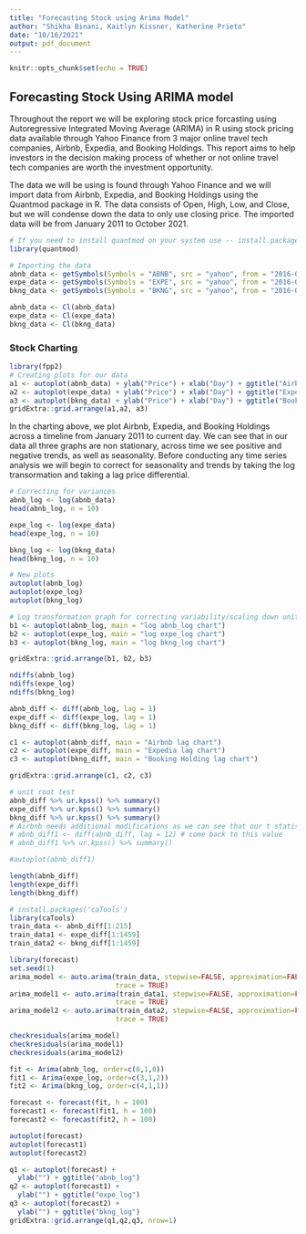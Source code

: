```yaml
---
title: "Forecasting Stock using Arima Model"
author: "Shikha Binani, Kaitlyn Kissner, Katherine Prieto"
date: "10/16/2021"
output: pdf_document
---
```


```r
knitr::opts_chunk$set(echo = TRUE)
```

## Forecasting Stock Using ARIMA model

Throughout the report we will be exploring stock price forcasting using Autoregressive Integrated Moving Average (ARIMA) in R using stock pricing data available through Yahoo Finance from 3 major online travel tech companies, Airbnb, Expedia, and Booking Holdings. This report aims to help investors in the decision making process of whether or not online travel tech companies are worth the investment opportunity. 

The data we will be using is found through Yahoo Finance and we will import data from Airbnb, Expedia, and Booking Holdings using the Quantmod package in R. The data consists of Open, High, Low, and Close, but we will condense down the data to only use closing price. The imported data will be from January 2011 to October 2021. 


```r
# If you need to install quantmod on your system use -- install.packages('quantmod')
library(quantmod)

# Importing the data
abnb_data <- getSymbols(Symbols = "ABNB", src = "yahoo", from = "2016-01-01", auto.assign = FALSE)
expe_data <- getSymbols(Symbols = "EXPE", src = "yahoo", from = "2016-01-01", auto.assign = FALSE)
bkng_data <- getSymbols(Symbols = "BKNG", src = "yahoo", from = "2016-01-01", auto.assign = FALSE)

abnb_data <- Cl(abnb_data)
expe_data <- Cl(expe_data)
bkng_data <- Cl(bkng_data)
```

### Stock Charting



```r
library(fpp2)
# Creating plots for our data
a1 <- autoplot(abnb_data) + ylab("Price") + xlab("Day") + ggtitle("Airbnb")
a2 <- autoplot(expe_data) + ylab("Price") + xlab("Day") + ggtitle("Expedia")
a3 <- autoplot(bkng_data) + ylab("Price") + xlab("Day") + ggtitle("Booking Holding")
gridExtra::grid.arrange(a1,a2, a3)
```
In the charting above, we plot Airbnb, Expedia, and Booking Holdings across a timeline from January 2011 to current day.  We can see that in our data all three graphs are non stationary, across time we see positive and negative trends, as well as seasonality. Before conducting any time series analysis we will begin to correct for seasonality and trends by taking the log transormation and taking a lag price differential. 
```r

# Correcting for variances
abnb_log <- log(abnb_data)
head(abnb_log, n = 10)

expe_log <- log(expe_data)
head(expe_log, n = 10)

bkng_log <- log(bkng_data)
head(bkng_log, n = 10)

# New plots
autoplot(abnb_log)
autoplot(expe_log)
autoplot(bkng_log)
```
```r
# Log transformation graph for correcting variability/scaling down unit to growth rates
b1 <- autoplot(abnb_log, main = "log abnb_log chart")
b2 <- autoplot(expe_log, main = "log expe_log chart")
b3 <- autoplot(bkng_log, main = "log bkng_log chart")

gridExtra::grid.arrange(b1, b2, b3)
```

```r
ndiffs(abnb_log)
ndiffs(expe_log)
ndiffs(bkng_log)
```
```r
abnb_diff <- diff(abnb_log, lag = 1)
expe_diff <- diff(expe_log, lag = 1)
bkng_diff <- diff(bkng_log, lag = 1)

c1 <- autoplot(abnb_diff, main = "Airbnb lag chart")
c2 <- autoplot(expe_diff, main = "Expedia lag chart")
c3 <- autoplot(bkng_diff, main = "Booking Holding lag chart")

gridExtra::grid.arrange(c1, c2, c3)

```

```r
# unit root test
abnb_diff %>% ur.kpss() %>% summary()
expe_diff %>% ur.kpss() %>% summary()
bkng_diff %>% ur.kpss() %>% summary()
# Airbnb needs additional modifications as we can see that our t statistic ~0.10; We will take an additional lag to correct for 
# abnb_diff1 <- diff(abnb_diff, lag = 12) # come back to this value
# abnb_diff1 %>% ur.kpss() %>% summary()

#autoplot(abnb_diff1)

```

```r
length(abnb_diff)
length(expe_diff)
length(bkng_diff)
```
```r
# install.packages('caTools')
library(caTools)
train_data <- abnb_diff[1:215]
train_data1 <- expe_diff[1:1459]
train_data2 <- bkng_diff[1:1459]
```

```r
library(forecast)
set.seed(1)
arima_model <- auto.arima(train_data, stepwise=FALSE, approximation=FALSE, ic = c("aicc", "aic", "bic"), 
                          trace = TRUE)
arima_model1 <- auto.arima(train_data1, stepwise=FALSE, approximation=FALSE, ic = c("aicc", "aic", "bic"), 
                          trace = TRUE)
arima_model2 <- auto.arima(train_data2, stepwise=FALSE, approximation=FALSE, ic = c("aicc", "aic", "bic"), 
                          trace = TRUE)
```

```r
checkresiduals(arima_model)
checkresiduals(arima_model1)
checkresiduals(arima_model2)
```

```r
fit <- Arima(abnb_log, order=c(0,1,0))
fit1 <- Arima(expe_log, order=c(3,1,2))
fit2 <- Arima(bkng_log, order=c(4,1,1))

forecast <- forecast(fit, h = 100)
forecast1 <- forecast(fit1, h = 100)
forecast2 <- forecast(fit2, h = 100)

autoplot(forecast)
autoplot(forecast1)
autoplot(forecast2)

q1 <- autoplot(forecast) +
  ylab("") + ggtitle("abnb_log")
q2 <- autoplot(forecast1) +
  ylab("") + ggtitle("expe_log")
q3 <- autoplot(forecast2) +
  ylab("") + ggtitle("bkng_log")
gridExtra::grid.arrange(q1,q2,q3, nrow=1)
```






